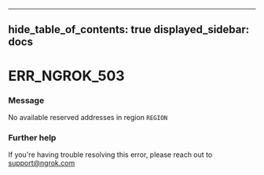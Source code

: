 

---
hide_table_of_contents: true
displayed_sidebar: docs
---


# ERR_NGROK_503

### Message
No available reserved addresses in region `REGION`

<ErrorDetails />



### Further help
If you're having trouble resolving this error, please reach out to [support@ngrok.com](mailto:support@ngrok.com?subject=Help%20with%20ERR_NGROK_503)

